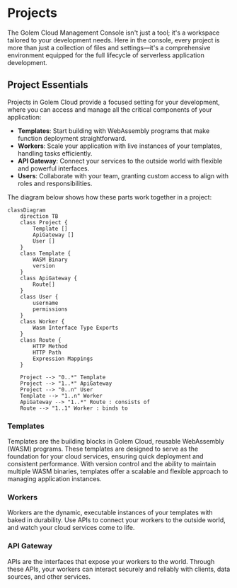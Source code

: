 # Projects

The Golem Cloud Management Console isn't just a tool; it's a workspace tailored to your development needs. Here in the console, every project is more than just a collection of files and settings—it's a comprehensive environment equipped for the full lifecycle of serverless application development.

## Project Essentials

Projects in Golem Cloud provide a focused setting for your development, where you can access and manage all the critical components of your application:

- **Templates**: Start building with WebAssembly programs that make function deployment straightforward.
- **Workers**: Scale your application with live instances of your templates, handling tasks efficiently.
- **API Gateway**: Connect your services to the outside world with flexible and powerful interfaces.
- **Users**: Collaborate with your team, granting custom access to align with roles and responsibilities.

The diagram below shows how these parts work together in a project:
```mermaid
classDiagram
    direction TB
    class Project {
        Template []
        ApiGateway []
        User []
    }
    class Template {
        WASM Binary
        version
    }
    class ApiGateway {
        Route[]
    }
    class User {
        username
        permissions
    }
    class Worker {
        Wasm Interface Type Exports
    }
    class Route {
        HTTP Method
        HTTP Path
        Expression Mappings
    }

    Project --> "0..*" Template
    Project --> "1..*" ApiGateway
    Project --> "0..n" User
    Template --> "1..n" Worker
    ApiGateway --> "1..*" Route : consists of
    Route --> "1..1" Worker : binds to
```

### Templates
Templates are the building blocks in Golem Cloud, reusable WebAssembly (WASM) programs. These templates are designed to serve as the foundation for your cloud services, ensuring quick deployment and consistent performance. With version control and the ability to maintain multiple WASM binaries, templates offer a scalable and flexible approach to managing application instances.

### Workers
Workers are the dynamic, executable instances of your templates with baked in durability. Use APIs to connect your workers to the outside world, and watch your cloud services come to life. 

### API Gateway
APIs are the interfaces that expose your workers to the world. Through these APIs, your workers can interact securely and reliably with clients, data sources, and other services.